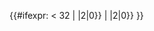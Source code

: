 {{#ifexpr: {{{1|0}}} < 32 | {{padleft:{{hexadecimal|{{#expr:{{{1|0}}}+192}}|no}}|2|0}} |  {{padleft:{{hexadecimal|{{#expr:{{{1|0}}}MOD64+128}}|no}}|2|0}} }}<noinclude>
{{doc|content=
If the number passed is less than 32, then this is the first digit of a two byte sequence - add to 0xC0; otherwise, it's the third byte of a 4 byte, or second byte of a 3 byte sequence, and you add the 6 least significant bits to 0x80.
}}
</noinclude>